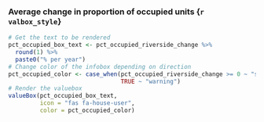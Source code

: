 ### Average change in proportion of occupied units {`r valbox_style`}

```r
# Get the text to be rendered
pct_occupied_box_text <- pct_occupied_riverside_change %>% 
  round(1) %>%
  paste0("% per year")
# Change color of the infobox depending on direction
pct_occupied_color <- case_when(pct_occupied_riverside_change >= 0 ~ "success",
                                TRUE ~ "warning")
# Render the valuebox
valueBox(pct_occupied_box_text,
         icon = "fas fa-house-user", 
         color = pct_occupied_color)
```
